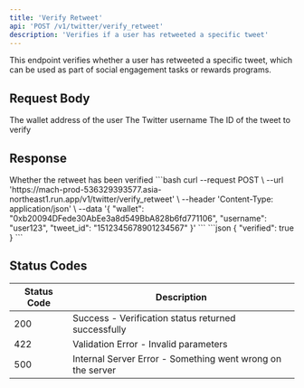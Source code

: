 ```yaml
---
title: 'Verify Retweet'
api: 'POST /v1/twitter/verify_retweet'
description: 'Verifies if a user has retweeted a specific tweet'
---
```


This endpoint verifies whether a user has retweeted a specific tweet, which can be used as part of social engagement tasks or rewards programs.

## Request Body

<ParamField body="wallet" type="string" required>
  The wallet address of the user
</ParamField>

<ParamField body="username" type="string" required>
  The Twitter username
</ParamField>

<ParamField body="tweet_id" type="string" required>
  The ID of the tweet to verify
</ParamField>

## Response

<ResponseField name="verified" type="boolean">
  Whether the retweet has been verified
</ResponseField>

<RequestExample>
```bash
curl --request POST \
  --url 'https://mach-prod-536329393577.asia-northeast1.run.app/v1/twitter/verify_retweet' \
  --header 'Content-Type: application/json' \
  --data '{
    "wallet": "0xb20094DFede30AbEe3a8d549BbA828b6fd771106",
    "username": "user123",
    "tweet_id": "1512345678901234567"
  }'
```
</RequestExample>

<ResponseExample>
```json
{
  "verified": true
}
```
</ResponseExample>

## Status Codes

| Status Code | Description |
|-------------|-------------|
| 200 | Success - Verification status returned successfully |
| 422 | Validation Error - Invalid parameters |
| 500 | Internal Server Error - Something went wrong on the server |
